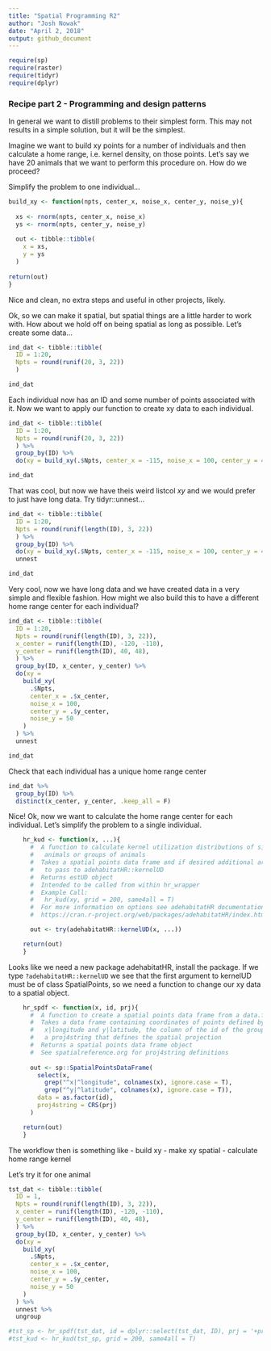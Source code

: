 ```yaml
---
title: "Spatial Programming R2"
author: "Josh Nowak"
date: "April 2, 2018"
output: github_document
---
```


```r
require(sp)
require(raster)
require(tidyr)
require(dplyr)
```

### Recipe part 2 - Programming and design patterns

In general we want to distill problems to their simplest form.  This may not results in a simple solution, but it will be the simplest.

Imagine we want to build xy points for a number of individuals and then calculate a home range, i.e. kernel density, on those points.  Let's say we have 20 animals that we want to perform this procedure on.  How do we proceed?

Simplify the problem to one individual...
```r
build_xy <- function(npts, center_x, noise_x, center_y, noise_y){
  
  xs <- rnorm(npts, center_x, noise_x)
  ys <- rnorm(npts, center_y, noise_y)
  
  out <- tibble::tibble(
    x = xs,
    y = ys
  )
  
return(out)
}
```

Nice and clean, no extra steps and useful in other projects, likely.

Ok, so we can make it spatial, but spatial things are a little harder to work with.  How about we hold off on being spatial as long as possible.  Let's create some data...

```r

ind_dat <- tibble::tibble(
  ID = 1:20,
  Npts = round(runif(20, 3, 22))
  )

ind_dat
```

Each individual now has an ID and some number of points associated with it.  Now we want to apply our function to create xy data to each individual.

```r
ind_dat <- tibble::tibble(
  ID = 1:20,
  Npts = round(runif(20, 3, 22))
  ) %>%
  group_by(ID) %>%
  do(xy = build_xy(.$Npts, center_x = -115, noise_x = 100, center_y = 45, noise_y = 50))

ind_dat
```

That was cool, but now we have theis weird listcol *xy* and we would prefer to just have long data.  Try tidyr::unnest...

```r
ind_dat <- tibble::tibble(
  ID = 1:20,
  Npts = round(runif(length(ID), 3, 22))
  ) %>%
  group_by(ID) %>%
  do(xy = build_xy(.$Npts, center_x = -115, noise_x = 100, center_y = 45, noise_y = 50)) %>%
  unnest

ind_dat
```

Very cool, now we have long data and we have created data in a very simple and flexible fashion.  How might we also build this to have a different home range center for each individual?

```r
ind_dat <- tibble::tibble(
  ID = 1:20,
  Npts = round(runif(length(ID), 3, 22)),
  x_center = runif(length(ID), -120, -110),
  y_center = runif(length(ID), 40, 48),
  ) %>%
  group_by(ID, x_center, y_center) %>%
  do(xy = 
    build_xy(
      .$Npts, 
      center_x = .$x_center, 
      noise_x = 100, 
      center_y = .$y_center, 
      noise_y = 50
    )
  ) %>%
  unnest

ind_dat
```

Check that each individual has a unique home range center
```r
ind_dat %>%
  group_by(ID) %>%
  distinct(x_center, y_center, .keep_all = F)
```

Nice!  Ok, now we want to calculate the home range center for each individual.  Let's simplify the problem to a single individual.

```r
    hr_kud <- function(x, ...){
      #  A function to calculate kernel utilization distributions of single 
      #   animals or groups of animals
      #  Takes a spatial points data frame and if desired additional arguments 
      #   to pass to adehabitatHR::kernelUD
      #  Returns estUD object
      #  Intended to be called from within hr_wrapper
      #  Example Call: 
      #   hr_kud(xy, grid = 200, same4all = T)
      #  For more information on options see adehabitatHR documentation
      #  https://cran.r-project.org/web/packages/adehabitatHR/index.html

      out <- try(adehabitatHR::kernelUD(x, ...))

    return(out)
    }
```

Looks like we need a new package adehabitatHR, install the package.  If we type `?adehabitatHR::kernelUD` we see that the first argument to kernelUD must be of class SpatialPoints, so we need a function to change our xy data to a spatial object.

```r
    hr_spdf <- function(x, id, prj){
      #  A function to create a spatial points data frame from a data.frame
      #  Takes a data frame containing coordinates of points defined by 
      #   x|longitude and y|latitude, the column of the id of the group and 
      #   a proj4string that defines the spatial projection
      #  Returns a spatial points data frame object
      #  See spatialreference.org for proj4string definitions
      
      out <- sp::SpatialPointsDataFrame(
        select(x, 
          grep("^x|^longitude", colnames(x), ignore.case = T),
          grep("^y|^latitude", colnames(x), ignore.case = T)),
        data = as.factor(id),
        proj4string = CRS(prj)      
      )

    return(out)
    }

```

The workflow then is something like
- build xy
- make xy spatial
- calculate home range kernel

Let's try it for one animal
```r
tst_dat <- tibble::tibble(
  ID = 1,
  Npts = round(runif(length(ID), 3, 22)),
  x_center = runif(length(ID), -120, -110),
  y_center = runif(length(ID), 40, 48),
  ) %>%
  group_by(ID, x_center, y_center) %>%
  do(xy = 
    build_xy(
      .$Npts, 
      center_x = .$x_center, 
      noise_x = 100, 
      center_y = .$y_center, 
      noise_y = 50
    )
  ) %>%
  unnest %>%
  ungroup

#tst_sp <- hr_spdf(tst_dat, id = dplyr::select(tst_dat, ID), prj = '+proj=longlat +datum=WGS84')
#tst_kud <- hr_kud(tst_sp, grid = 200, same4all = T)
```
